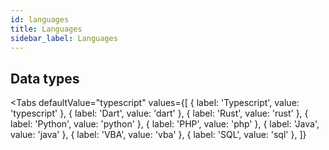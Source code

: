 ```yaml
---
id: languages
title: Languages
sidebar_label: Languages
---
```



## Data types

<Tabs
  defaultValue="typescript"
  values={[
    { label: 'Typescript', value: 'typescript' },
    { label: 'Dart', value: 'dart' },
    { label: 'Rust', value: 'rust' },
    { label: 'Python', value: 'python' },
    { label: 'PHP', value: 'php' },
    { label: 'Java', value: 'java' },
    { label: 'VBA', value: 'vba' },
    { label: 'SQL', value: 'sql' },
  ]}
>
  <TabItem value="typescript">
    <TSBasics />
  </TabItem>
  <TabItem value="dart">
    <DartBasics />
  </TabItem>
  <TabItem value="rust">
    <RustBasics />
  </TabItem>
  <TabItem value="python">
    <PythonBasics />
  </TabItem>
  <TabItem value="java">
    <JavaBasics />
  </TabItem>
  <TabItem value="php">
    <PHPBasics />
  </TabItem>
  <TabItem value="vba">
    <VBABasics />
  </TabItem>
</Tabs>
